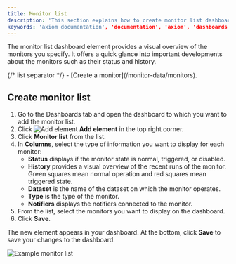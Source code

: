 ```yaml
---
title: Monitor list
description: 'This section explains how to create monitor list dashboard elements and add them to your dashboard.'
keywords: 'axiom documentation', 'documentation', 'axiom', 'dashboards', 'collaboration', 'queries', 'visualizations', 'filters', 'charts', 'simple query builder', 'advanced query builder'
---
```



The monitor list dashboard element provides a visual overview of the monitors you specify. It offers a quick glance into important developments about the monitors such as their status and history.

<Prerequisites />
{/* list separator */}
- [Create a monitor](/monitor-data/monitors).

## Create monitor list

1. Go to the Dashboards tab and open the dashboard to which you want to add the monitor list.
1. Click <img src="/doc-assets/icons/plus.svg" className="inline-icon" alt="Add element" /> **Add element** in the top right corner.
1. Click **Monitor list** from the list.
1. In **Columns**, select the type of information you want to display for each monitor:
    - **Status** displays if the monitor state is normal, triggered, or disabled.
    - **History** provides a visual overview of the recent runs of the monitor. Green squares mean normal operation and red squares mean triggered state.
    - **Dataset** is the name of the dataset on which the monitor operates.
    - **Type** is the type of the monitor.
    - **Notifiers** displays the notifiers connected to the monitor.
1. From the list, select the monitors you want to display on the dashboard.
1. Click **Save**.

The new element appears in your dashboard. At the bottom, click **Save** to save your changes to the dashboard.

<Frame>
  <img src="/doc-assets/shots/monitor-list.png" alt="Example monitor list" />
</Frame>